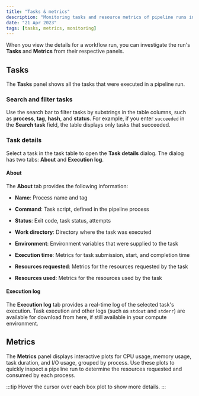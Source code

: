 ```yaml
---
title: "Tasks & metrics"
description: "Monitoring tasks and resource metrics of pipeline runs in Seqera Platform."
date: "21 Apr 2023"
tags: [tasks, metrics, monitoring]
---
```


When you view the details for a workflow run, you can investigate the run's **Tasks** and **Metrics** from their respective panels.

## Tasks

The **Tasks** panel shows all the tasks that were executed in a pipeline run.

### Search and filter tasks

Use the search bar to filter tasks by substrings in the table columns, such as **process**, **tag**, **hash**, and **status**. For example, if you enter `succeeded` in the **Search task** field, the table displays only tasks that succeeded.

### Task details

Select a task in the task table to open the **Task details** dialog. The dialog has two tabs: **About** and **Execution log**.

#### About

The **About** tab provides the following information:

- **Name**: Process name and tag

- **Command**: Task script, defined in the pipeline process

- **Status**: Exit code, task status, attempts

- **Work directory**: Directory where the task was executed

- **Environment**: Environment variables that were supplied to the task

- **Execution time**: Metrics for task submission, start, and completion time

- **Resources requested**: Metrics for the resources requested by the task

- **Resources used**: Metrics for the resources used by the task

#### Execution log

The **Execution log** tab provides a real-time log of the selected task's execution. Task execution and other logs (such as `stdout` and `stderr`) are available for download from here, if still available in your compute environment.

## Metrics

The **Metrics** panel displays interactive plots for CPU usage, memory usage, task duration, and I/O usage, grouped by process. Use these plots to quickly inspect a pipeline run to determine the resources requested and consumed by each process.

:::tip
Hover the cursor over each box plot to show more details.
:::
